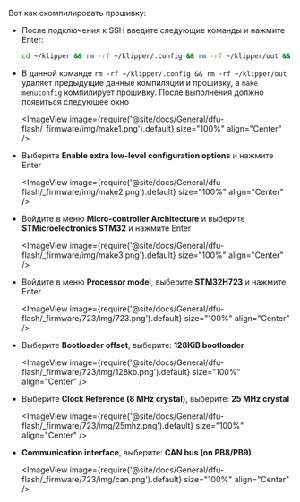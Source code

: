 Вот как скомпилировать прошивку:
* После подключения к SSH введите следующие команды и нажмите Enter:

    ```bash
    cd ~/klipper && rm -rf ~/klipper/.config && rm -rf ~/klipper/out && make menuconfig
    ```

* В данной команде `rm -rf ~/klipper/.config && rm -rf ~/klipper/out` удаляет предыдущие данные компиляции и прошивку, а `make menuconfig` компилирует прошивку. После выполнения должно появиться следующее окно

    <ImageView image={require('@site/docs/General/dfu-flash/_firmware/img/make1.png').default} size="100%" align="Center" />

* Выберите **Enable extra low-level configuration options** и нажмите Enter

    <ImageView image={require('@site/docs/General/dfu-flash/_firmware/img/make2.png').default} size="100%" align="Center" />

* Войдите в меню **Micro-controller Architecture** и выберите **STMicroelectronics STM32** и нажмите Enter

    <ImageView image={require('@site/docs/General/dfu-flash/_firmware/img/make3.png').default} size="100%" align="Center" />

* Войдите в меню **Processor model**, выберите **STM32H723** и нажмите Enter

    <ImageView image={require('@site/docs/General/dfu-flash/_firmware/723/img/723.png').default} size="100%" align="Center" />

* Выберите **Bootloader offset**, выберите: **128KiB bootloader**

    <ImageView image={require('@site/docs/General/dfu-flash/_firmware/723/img/128kb.png').default} size="100%" align="Center" />

* Выберите **Clock Reference (8 MHz crystal)**, выберите: **25 MHz crystal**

    <ImageView image={require('@site/docs/General/dfu-flash/_firmware/723/img/25mhz.png').default} size="100%" align="Center" />

* **Communication interface**, выберите: **CAN bus (on PB8/PB9)**

    <ImageView image={require('@site/docs/General/dfu-flash/_firmware/723/img/can.png').default} size="100%" align="Center" />